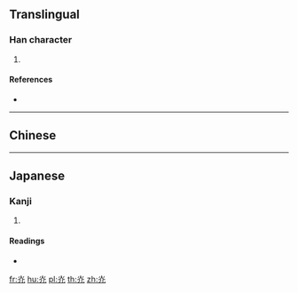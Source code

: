 {{character info/new}}
{{also|光}}
==Translingual==

===Han character===
{{Han char|rn=86|rad=火|as=02|sn=6|four=|canj=FHU|ids=⿱火儿}}

# {{defn|Han|sort=火02}}

====References====
* {{Han ref|kx=0665.050|dkj=18854|dj=1075.020|hdz=32188.080|uh=706E|ud=28782}}

----

==Chinese==
{{zh-see|光|a}}

----

==Japanese==

===Kanji===
{{ja-kanji|grade=|rs=火02}}

# {{defn|lang=ja|sort=火02}}

====Readings====
* {{ja-readings|on=[[こう]] (kō)|kun=[[ひかある]] (hikaaru), [[ひかり]] (hikari)}}

[[fr:灮]]
[[hu:灮]]
[[pl:灮]]
[[th:灮]]
[[zh:灮]]